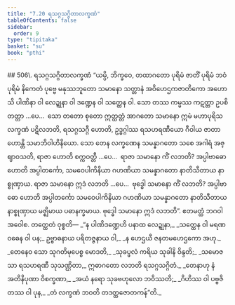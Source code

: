 ```yaml
---
title: "7.20 ရသဂ္ဂသဂ္ဂိတာလက္ခဏံ"
tableOfContents: false
sidebar:
  order: 9
type: "tipitaka"
basket: "su"
book: "pthi"
---
```



<DynamicBreadcrumb />

<Paragraph type="center" book="pthi">
## 506\. ရသဂ္ဂသဂ္ဂိတာလက္ခဏံ
</Paragraph>

<Division number="226" book="pthi">

<Paragraph number="507" book="pthi">
“ယမ္ပိ, ဘိက္ခဝေ, တထာဂတော ပုရိမံ ဇာတိံ ပုရိမံ ဘဝံ ပုရိမံ နိကေတံ ပုဗ္ဗေ မနုဿဘူတော သမာနော သတ္တာနံ အဝိဟေဌကဇာတိကော အဟောသိ ပါဏိနာ ဝါ လေဍ္ဍုနာ ဝါ ဒဏ္ဍေန ဝါ သတ္ထေန ဝါ. သော တဿ ကမ္မဿ ကဋတ္တာ ဥပစိတတ္တာ …ပေ…  သော တတော စုတော ဣတ္ထတ္တံ အာဂတော သမာနော ဣမံ မဟာပုရိသလက္ခဏံ ပဋိလဘတိ, ရသဂ္ဂသဂ္ဂီ ဟောတိ, ဥဒ္ဓဂ္ဂါဿ ရသဟရဏီယော ဂီဝါယ ဇာတာ ဟောန္တိ သမာဘိဝါဟိနိယော.
</Paragraph>

<Paragraph number="508" book="pthi">
သော တေန လက္ခဏေန သမန္နာဂတော သစေ အဂါရံ အဇ္ဈာဝသတိ, ရာဇာ ဟောတိ စက္ကဝတ္တီ …ပေ…  ရာဇာ သမာနော ကိံ လဘတိ? အပ္ပါဗာဓော ဟောတိ အပ္ပါတင်္ကော, သမဝေပါကိနိယာ ဂဟဏိယာ သမန္နာဂတော နာတိသီတာယ နာစ္စုဏှာယ. ရာဇာ သမာနော ဣဒံ လဘတိ …ပေ…  ဗုဒ္ဓေါ သမာနော ကိံ လဘတိ? အပ္ပါဗာဓော ဟောတိ အပ္ပါတင်္ကော သမဝေပါကိနိယာ ဂဟဏိယာ သမန္နာဂတော နာတိသီတာယ နာစ္စုဏှာယ မဇ္ဈိမာယ ပဓာနက္ခမာယ. ဗုဒ္ဓေါ သမာနော ဣဒံ လဘတိ”. ဧတမတ္ထံ ဘဂဝါ အဝေါစ.
</Paragraph>

</Division>
<Division number="227" book="pthi">

<Paragraph number="509" book="pthi">
တတ္ထေတံ ဝုစ္စတိ—
</Paragraph>

<Paragraph number="510" type="verses" book="pthi">
_“န ပါဏိဒဏ္ဍေဟိ ပနာထ လေဍ္ဍုနာ,_  
_သတ္ထေန ဝါ မရဏဝဓေန ဝါ ပန;_  
ဥဗ္ဗာဓနာယ ပရိတဇ္ဇနာယ ဝါ,_  
_န ဟေဌယီ ဇနတမဟေဌကော အဟု._  

</Paragraph>

<Paragraph number="511" type="verses" book="pthi">
_တေနေဝ သော သုဂတိမုပေစ္စ မောဒတိ,_  
_သုခပ္ဖလံ ကရိယ သုခါနိ ဝိန္ဒတိ;_  
_သမောဇသာ ရသဟရဏီ သုသဏ္ဌိတာ,_  
ဣဓာဂတော လဘတိ ရသဂ္ဂသဂ္ဂိတံ._  

</Paragraph>

<Paragraph number="512" type="verses" book="pthi">
_တေနာဟု နံ အတိနိပုဏာ ဝိစက္ခဏာ,_  
_အယံ နရော သုခဗဟုလော ဘဝိဿတိ;_  
_ဂိဟိဿ ဝါ ပဗ္ဗဇိတဿ ဝါ ပုန,_  
_တံ လက္ခဏံ ဘဝတိ တဒတ္ထဇောတကန်”တိ._
</Paragraph>
</Division>